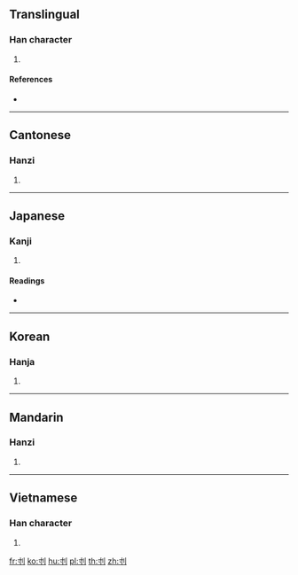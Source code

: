 {{character info/new}}
==Translingual==

===Han character===
{{Han char|rn=18|rad=刀|as=03|sn=5|four=42300|canj=DILN|ids=⿰寸刂}}

# {{defn|Han|sort=刀03}}

====References====
* {{Han ref|kx=0136.210|dkj=01870|dj=0308.010|hdz=10324.020|uh=520C|ud=21004|bh=C96B|bd=51563}}

----

==Cantonese==

===Hanzi===
{{yue-hanzi|jyut=cyun2|y=chyun2}}

# {{defn|lang=yue|sort=刀03}}

----

==Japanese==

===Kanji===
{{ja-kanji|grade=|rs=刀03}}

# {{defn|lang=ja|sort=刀03}}

====Readings====
* {{ja-readings|on=[[そん]] (son), [[せん]] (sen)|kun=[[きる]] (kiru), [[たつ]] (tatsu), [[さく]] (saku)}}

----

==Korean==

===Hanja===
{{ko-hanja|hangeul=촌|rv=chon|mr=ch'on}}

# {{defn|lang=ko|sort=刀03}}

----

==Mandarin==

===Hanzi===
{{cmn-hanzi|pin=[[cǔn]] ([[cun3]]), [[huá]] ([[hua2]]), [[huà]] ([[hua4]])|wg=ts'un<sup>3</sup>, hua<sup>2</sup>, hua<sup>4</sup>}}

# {{defn|lang=cmn|sort=刀03}}

----

==Vietnamese==

===Han character===
{{vi-hantu|[[thổn]], [[thon]]|rs=刀03}}

# {{defn|lang=vi}}

[[fr:刌]]
[[ko:刌]]
[[hu:刌]]
[[pl:刌]]
[[th:刌]]
[[zh:刌]]